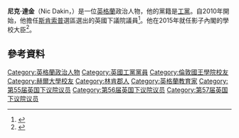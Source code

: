 '''尼克·達金'''（Nic Dakin，{{bd|1955年|7月10日}}）是一位[[英格蘭|英格蘭]]政治人物，他的黨籍是[[工黨_(英國)|工黨]]。自2010年開始，他擔任[[斯肯索普_(英國國會選區)|斯肯索普]]選區選出的英國下議院議員<ref name="eresults">{{Cite news|title=Election 2010-Constituency:Scunthorpe|accessdate=2 June 2010|url=http://news.bbc.co.uk/1/shared/election2010/results/constituency/d88.stm|work=Election 2010|publisher=BBC|archive-date=2017-09-05|archive-url=https://web.archive.org/web/20170905002557/http://news.bbc.co.uk/1/shared/election2010/results/constituency/d88.stm|dead-url=no}}</ref>。他在2015年就任影子內閣的學校大臣<ref name="Whittaker 2015">{{cite news |last=Whittaker |first=Freddie |date=18 September 2015 |title=New shadow education frontbench team unveiled |url=http://schoolsweek.co.uk/new-shadow-education-frontbench-team-uneviled/ |newspaper=Schools Week |access-date=29 September 2015 |archive-date=2016-02-20 |archive-url=https://web.archive.org/web/20160220074619/http://schoolsweek.co.uk/new-shadow-education-frontbench-team-uneviled/ |dead-url=no }}</ref>。
==參考資料==
{{Reflist}}

{{DEFAULTSORT: Dakin, Nic}}
[[Category:英格蘭政治人物|Category:英格蘭政治人物]]
[[Category:英國工黨黨員|Category:英國工黨黨員]]
[[Category:倫敦國王學院校友|Category:倫敦國王學院校友]]
[[Category:赫爾大學校友|Category:赫爾大學校友]]
[[Category:林肯郡人|Category:林肯郡人]]
[[Category:英格蘭教育家|Category:英格蘭教育家]]
[[Category:第55届英国下议院议员|Category:第55届英国下议院议员]]
[[Category:第56届英国下议院议员|Category:第56届英国下议院议员]]
[[Category:第57届英国下议院议员|Category:第57届英国下议院议员]]